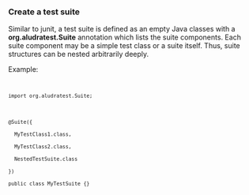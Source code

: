 === Create a test suite ===

Similar to junit, a test suite is defined as an empty Java classes with a '''org.aludratest.Suite''' annotation which lists the suite components. Each suite component may be a simple test class or a suite itself. Thus, suite structures can be nested arbitrarily deeply.

Example:
<code>
 import org.aludratest.Suite;
 
 @Suite({
   MyTestClass1.class,
   MyTestClass2.class,
   NestedTestSuite.class
 })
 public class MyTestSuite {}
</code>
